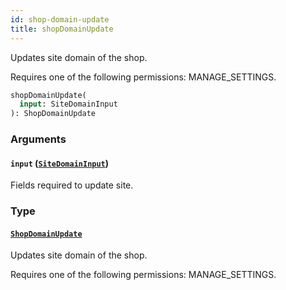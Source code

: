 ```yaml
---
id: shop-domain-update
title: shopDomainUpdate
---
```


Updates site domain of the shop.

Requires one of the following permissions: MANAGE_SETTINGS.

```graphql
shopDomainUpdate(
  input: SiteDomainInput
): ShopDomainUpdate
```

### Arguments

#### `input` ([`SiteDomainInput`](../../../developer/api-reference/inputs/site-domain-input))

Fields required to update site.

### Type

#### [`ShopDomainUpdate`](../../../developer/api-reference/objects/shop-domain-update)

Updates site domain of the shop.

Requires one of the following permissions: MANAGE_SETTINGS.
